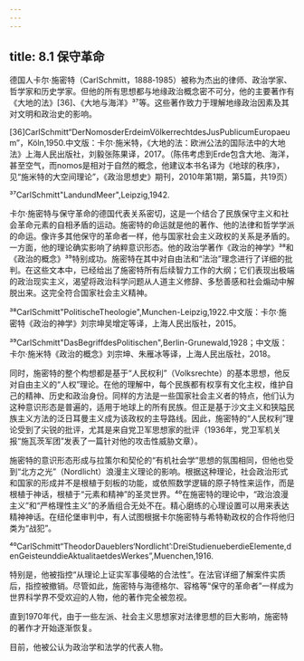 ```yaml
---
---
---
```

title: 8.1 保守革命
---



德国人卡尔·施密特（CarlSchmitt，1888‑1985）被称为杰出的律师、政治学家、哲学家和历史学家。但他的所有思想都与地缘政治概念密不可分，他的主要著作有《大地的法》[36]、《大地与海洋》³⁷等。这些著作致力于理解地缘政治因素及其对文明和政治史的影响。

[36]CarlSchmitt“DerNomosderErdeimVölkerrechtdesJusPublicumEuropaeum”，Köln,1950.中文版：卡尔·施米特，《大地的法：欧洲公法的国际法中的大地法》上海人民出版社，刘毅张陈果译，2017。（陈伟考虑到Erde包含大地、海洋，甚至空气，而nomos是相对于自然的概念，他建议本书名译为《地球的秩序》，见“施米特的大空间理论”，《政治思想史》期刊，2010年第1期，第5篇，共19页）


³⁷СarlSchmitt"LandundMeer",Leipzig,1942.

卡尔·施密特与保守革命的德国代表关系密切，这是一个结合了民族保守主义和社会革命元素的自相矛盾的运动。施密特的命运就是他的著作、他的法律和哲学学派的命运。像许多其他保守的革命者一样，他与国家社会主义政权的关系是矛盾的。一方面，他的理论确实影响了纳粹意识形态。他的政治学著作《政治的神学》³⁸和《政治的概念》³⁹特别成功。施密特在其中对自由法和“法治”理念进行了详细的批判。在这些文本中，已经给出了施密特所有后续智力工作的大纲；它们表现出极端的政治现实主义，渴望将政治科学问题从人道主义修辞、多愁善感和社会煽动中解脱出来。这完全符合国家社会主义精神。


³⁸СarlSchmitt"PolitischeTheologie",Munchen-Leipzig,1922.中文版：卡尔·施密特《政治的神学》刘宗坤吴增定等译，上海人民出版社，2015。

³⁹СarlSchmitt"DasBegriffdesPolitischen",Berlin-Grunewald,1928；中文版：卡尔·施米特《政治的概念》刘宗坤、朱雁冰等译，上海人民出版社，2018。


同时，施密特的整个构想都是基于“人民权利”（Volksrechte）的基本思想，他反对自由主义的“人权”理论。在他的理解中，每个民族都有权享有文化主权，维护自己的精神、历史和政治身份。同样的方法是一些国家社会主义者的特点，他们认为这种意识形态是普遍的，适用于地球上的所有民族。但正是基于沙文主义和狭隘民族主义方法的泛日耳曼主义成为该政权的主导路线。因此，施密特的“人民权利”理论受到了尖锐的批评，尤其是来自党卫军思想家的批评（1936年，党卫军机关报“施瓦茨军团”发表了一篇针对他的攻击性威胁文章）。

施密特的意识形态形成与拉策尔和契伦的“有机社会学”思想的氛围相同，但他也受到“北方之光”（Nordlicht）浪漫主义理论的影响。根据这种理论，社会政治形式和国家的形成并不是根植于刻板的功能，或依照数学逻辑的原子特性来运作，而是根植于神话，根植于“元素和精神”的圣灵世界。⁴⁰在施密特的理论中，“政治浪漫主义”和“严格理性主义”的矛盾组合无处不在。精心磨练的心理设置可以用来表达精神神话。在纽伦堡审判中，有人试图根据卡尔施密特与希特勒政权的合作将他归类为“战犯”。

⁴⁰CarlSchmitt“TheodorDaueblers‘Nordlicht’:DreiStudienueberdieElemente,denGeisteunddieAktualitaetdesWerkes”,Muenchen,1916.

特别是，他被指控“从理论上证实军事侵略的合法性”。在法官详细了解案件实质后，指控被撤销。尽管如此，施密特与海德格尔、容格等“保守的革命者”一样成为世界科学界不受欢迎的人物，他的著作完全被忽视。

直到1970年代，由于一些左派、社会主义思想家对法律思想的巨大影响，施密特的著作才开始逐渐恢复。

目前，他被公认为政治学和法学的代表人物。